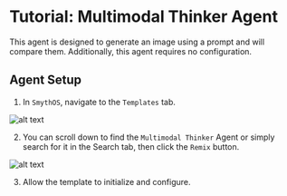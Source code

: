 # Tutorial: Multimodal Thinker Agent

This agent is designed to generate an image using a prompt and will compare them. Additionally, this agent requires no configuration.

  <Youtube videoId="9bQwHZy-cL0" title="SmythOS -  Multimodal Thinker Agent" />

## Agent Setup

1. In `SmythOS`, navigate to the `Templates` tab.

<Image src="/img/multimodal_thinker_agent/Image 2.png" alt="alt text" />

2. You can scroll down to find the `Multimodal Thinker` Agent or simply search for it in the Search tab, then click the `Remix` button.

<Image src="/img/multimodal_thinker_agent/Multimodal.png" alt="alt text" />

3. Allow the template to initialize and configure.

